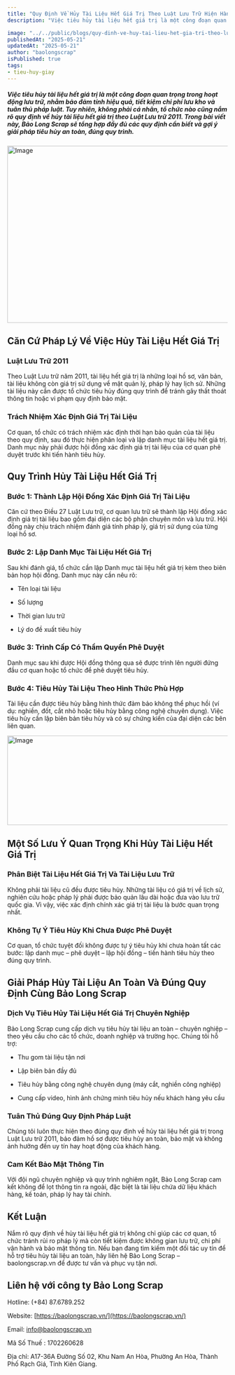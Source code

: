 ```yaml
---
title: "Quy Định Về Hủy Tài Liệu Hết Giá Trị Theo Luật Lưu Trữ Hiện Hành"
description: "Việc tiêu hủy tài liệu hết giá trị là một công đoạn quan trọng trong hoạt động lưu trữ, nhằm bảo đảm tính hiệu quả, tiết kiệm chi phí lưu kho và tuân thủ pháp luật. Trong bài viết này, Bảo Long Scrap sẽ tổng hợp đầy đủ các quy định cần biết và gợi ý giải pháp tiêu hủy an toàn, đúng quy trình."

image: "../../public/blogs/quy-dinh-ve-huy-tai-lieu-het-gia-tri-theo-luat-luu-tru-hien-hanh-1.jpg"
publishedAt: "2025-05-21"
updatedAt: "2025-05-21"
author: "baolongscrap"
isPublished: true
tags:
- tieu-huy-giay
---
```

##### Việc tiêu hủy tài liệu hết giá trị là một công đoạn quan trọng trong hoạt động lưu trữ, nhằm bảo đảm tính hiệu quả, tiết kiệm chi phí lưu kho và tuân thủ pháp luật. Tuy nhiên, không phải cá nhân, tổ chức nào cũng nắm rõ quy định về hủy tài liệu hết giá trị theo Luật Lưu trữ 2011. Trong bài viết này, Bảo Long Scrap sẽ tổng hợp đầy đủ các quy định cần biết và gợi ý giải pháp tiêu hủy an toàn, đúng quy trình.

<Image 
  src="/blogs/quy-dinh-ve-huy-tai-lieu-het-gia-tri-theo-luat-luu-tru-hien-hanh-1.jpg" 
  width="1200"
  height="404"
  alt="Image"
  sizes="100vw"
/>

## Căn Cứ Pháp Lý Về Việc Hủy Tài Liệu Hết Giá Trị

### Luật Lưu Trữ 2011

Theo Luật Lưu trữ năm 2011, tài liệu hết giá trị là những loại hồ sơ, văn bản, tài liệu không còn giá trị sử dụng về mặt quản lý, pháp lý hay lịch sử. Những tài liệu này cần được tổ chức tiêu hủy đúng quy trình để tránh gây thất thoát thông tin hoặc vi phạm quy định bảo mật.

### Trách Nhiệm Xác Định Giá Trị Tài Liệu

Cơ quan, tổ chức có trách nhiệm xác định thời hạn bảo quản của tài liệu theo quy định, sau đó thực hiện phân loại và lập danh mục tài liệu hết giá trị. Danh mục này phải được hội đồng xác định giá trị tài liệu của cơ quan phê duyệt trước khi tiến hành tiêu hủy.

## Quy Trình Hủy Tài Liệu Hết Giá Trị

### Bước 1: Thành Lập Hội Đồng Xác Định Giá Trị Tài Liệu

Căn cứ theo Điều 27 Luật Lưu trữ, cơ quan lưu trữ sẽ thành lập Hội đồng xác định giá trị tài liệu bao gồm đại diện các bộ phận chuyên môn và lưu trữ. Hội đồng này chịu trách nhiệm đánh giá tính pháp lý, giá trị sử dụng của từng loại hồ sơ.

### Bước 2: Lập Danh Mục Tài Liệu Hết Giá Trị

Sau khi đánh giá, tổ chức cần lập Danh mục tài liệu hết giá trị kèm theo biên bản họp hội đồng. Danh mục này cần nêu rõ:

- Tên loại tài liệu  

- Số lượng  

- Thời gian lưu trữ  

- Lý do đề xuất tiêu hủy  

### Bước 3: Trình Cấp Có Thẩm Quyền Phê Duyệt

Danh mục sau khi được Hội đồng thông qua sẽ được trình lên người đứng đầu cơ quan hoặc tổ chức để phê duyệt tiêu hủy.

### Bước 4: Tiêu Hủy Tài Liệu Theo Hình Thức Phù Hợp

Tài liệu cần được tiêu hủy bằng hình thức đảm bảo không thể phục hồi (ví dụ: nghiền, đốt, cắt nhỏ hoặc tiêu hủy bằng công nghệ chuyên dụng). Việc tiêu hủy cần lập biên bản tiêu hủy và có sự chứng kiến của đại diện các bên liên quan.

<Image 
  src="/blogs/cong-ty-tieu-huy-giay-tai-kien-giang-932.jpg" 
  width="600"
  height="204"
  alt="Image"
  sizes="100vw"
/>

## Một Số Lưu Ý Quan Trọng Khi Hủy Tài Liệu Hết Giá Trị

### Phân Biệt Tài Liệu Hết Giá Trị Và Tài Liệu Lưu Trữ

Không phải tài liệu cũ đều được tiêu hủy. Những tài liệu có giá trị về lịch sử, nghiên cứu hoặc pháp lý phải được bảo quản lâu dài hoặc đưa vào lưu trữ quốc gia. Vì vậy, việc xác định chính xác giá trị tài liệu là bước quan trọng nhất.

### Không Tự Ý Tiêu Hủy Khi Chưa Được Phê Duyệt

Cơ quan, tổ chức tuyệt đối không được tự ý tiêu hủy khi chưa hoàn tất các bước: lập danh mục – phê duyệt – lập hội đồng – tiến hành tiêu hủy theo đúng quy trình.

## Giải Pháp Hủy Tài Liệu An Toàn Và Đúng Quy Định Cùng Bảo Long Scrap

### Dịch Vụ Tiêu Hủy Tài Liệu Hết Giá Trị Chuyên Nghiệp

Bảo Long Scrap cung cấp dịch vụ tiêu hủy tài liệu an toàn – chuyên nghiệp – theo yêu cầu cho các tổ chức, doanh nghiệp và trường học. Chúng tôi hỗ trợ:

- Thu gom tài liệu tận nơi 
 
- Lập biên bản đầy đủ  

- Tiêu hủy bằng công nghệ chuyên dụng (máy cắt, nghiền công nghiệp)  

- Cung cấp video, hình ảnh chứng minh tiêu hủy nếu khách hàng yêu cầu  

### Tuân Thủ Đúng Quy Định Pháp Luật

Chúng tôi luôn thực hiện theo đúng quy định về hủy tài liệu hết giá trị trong Luật Lưu trữ 2011, bảo đảm hồ sơ được tiêu hủy an toàn, bảo mật và không ảnh hưởng đến uy tín hay hoạt động của khách hàng.

### Cam Kết Bảo Mật Thông Tin

Với đội ngũ chuyên nghiệp và quy trình nghiêm ngặt, Bảo Long Scrap cam kết không để lọt thông tin ra ngoài, đặc biệt là tài liệu chứa dữ liệu khách hàng, kế toán, pháp lý hay tài chính.

## Kết Luận

Nắm rõ quy định về hủy tài liệu hết giá trị không chỉ giúp các cơ quan, tổ chức tránh rủi ro pháp lý mà còn tiết kiệm được không gian lưu trữ, chi phí vận hành và bảo mật thông tin. Nếu bạn đang tìm kiếm một đối tác uy tín để hỗ trợ tiêu hủy tài liệu an toàn, hãy liên hệ Bảo Long Scrap – baolongscrap.vn để được tư vấn và phục vụ tận nơi.

## Liên hệ với công ty Bảo Long Scrap

Hotline: (+84) 87.6789.252

Website: [https://baolongscrap.vn/](https://baolongscrap.vn/)

Email: info@baolongscrap.vn

Mã Số Thuế : 1702260628

Địa chỉ: A17-36A Đường Số 02, Khu Nam An Hòa, Phường An Hòa, Thành Phố Rạch Giá, Tỉnh Kiên Giang.